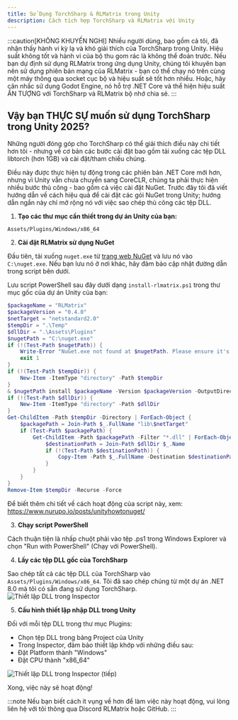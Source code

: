 ```yaml
---
title: Sử Dụng TorchSharp & RLMatrix trong Unity
description: Cách tích hợp TorchSharp và RLMatrix với Unity
---
```

:::caution[KHÔNG KHUYẾN NGHỊ]
Nhiều người dùng, bao gồm cả tôi, đã nhận thấy hành vi kỳ lạ và khó giải thích của TorchSharp trong Unity. Hiệu suất không tốt và hành vi của bộ thu gom rác là không thể đoán trước.
Nếu bạn dự định sử dụng RLMatrix trong ứng dụng Unity, chúng tôi khuyên bạn nên sử dụng phiên bản mạng của RLMatrix - bạn có thể chạy nó trên cùng một máy thông qua socket cục bộ và hiệu suất sẽ tốt hơn nhiều.
Hoặc, hãy cân nhắc sử dụng Godot Engine, nó hỗ trợ .NET Core và thể hiện hiệu suất ẤN TƯỢNG với TorchSharp và RLMatrix bộ nhớ chia sẻ.
:::


## Vậy bạn THỰC SỰ muốn sử dụng TorchSharp trong Unity 2025?

Những người đóng góp cho TorchSharp có thể giải thích điều này chi tiết hơn tôi - nhưng về cơ bản các bước cài đặt bao gồm tải xuống các tệp DLL libtorch (hơn 1GB) và cài đặt/tham chiếu chúng.

Điều này được thực hiện tự động trong các phiên bản .NET Core mới hơn, nhưng vì Unity vẫn chưa chuyển sang CoreCLR, chúng ta phải thực hiện nhiều bước thủ công - bao gồm cả việc cài đặt NuGet.
Trước đây tôi đã viết hướng dẫn về cách hiệu quả để cài đặt các gói NuGet trong Unity; hướng dẫn ngắn này chỉ mở rộng nó với việc sao chép thủ công các tệp DLL.


1. **Tạo các thư mục cần thiết trong dự án Unity của bạn:**
```
Assets/Plugins/Windows/x86_64
```

2. **Cài đặt RLMatrix sử dụng NuGet**

Đầu tiên, tải xuống `nuget.exe` từ [trang web NuGet](https://www.nuget.org/downloads) và lưu nó vào `C:\nuget.exe`. Nếu bạn lưu nó ở nơi khác, hãy đảm bảo cập nhật đường dẫn trong script bên dưới.

Lưu script PowerShell sau đây dưới dạng `install-rlmatrix.ps1` trong thư mục gốc của dự án Unity của bạn:

```powershell
$packageName = "RLMatrix"
$packageVersion = "0.4.0"
$netTarget = "netstandard2.0"
$tempDir = ".\Temp"
$dllDir = ".\Assets\Plugins"
$nugetPath = "C:\nuget.exe"
if (!(Test-Path $nugetPath)) {
    Write-Error "NuGet.exe not found at $nugetPath. Please ensure it's installed there or update the path."
    exit 1
}
if (!(Test-Path $tempDir)) {
    New-Item -ItemType "directory" -Path $tempDir
}
& $nugetPath install $packageName -Version $packageVersion -OutputDirectory $tempDir
if (!(Test-Path $dllDir)) {
    New-Item -ItemType "directory" -Path $dllDir
}
Get-ChildItem -Path $tempDir -Directory | ForEach-Object {
    $packagePath = Join-Path $_.FullName "lib\$netTarget"
    if (Test-Path $packagePath) {
        Get-ChildItem -Path $packagePath -Filter "*.dll" | ForEach-Object {
            $destinationPath = Join-Path $dllDir $_.Name
            if (!(Test-Path $destinationPath)) {
                Copy-Item -Path $_.FullName -Destination $destinationPath
            }
        }
    }
}
Remove-Item $tempDir -Recurse -Force
```

Để biết thêm chi tiết về cách hoạt động của script này, xem: https://www.nurupo.io/posts/unityhowtonuget/

3. **Chạy script PowerShell**

Cách thuận tiện là nhấp chuột phải vào tệp .ps1 trong Windows Explorer và chọn "Run with PowerShell" (Chạy với PowerShell).

4. **Lấy các tệp DLL gốc của TorchSharp**

Sao chép tất cả các tệp DLL của TorchSharp vào `Assets/Plugins/Windows/x86_64`. Tôi đã sao chép chúng từ một dự án .NET 8.0 mà tôi có sẵn đang sử dụng TorchSharp.
![Thiết lập DLL trong Inspector](/images/unity-torchsharp/dll-settings1.png)

5. **Cấu hình thiết lập nhập DLL trong Unity**

Đối với mỗi tệp DLL trong thư mục Plugins:
- Chọn tệp DLL trong bảng Project của Unity
- Trong Inspector, đảm bảo thiết lập khớp với những điều sau:
- Đặt Platform thành "Windows"
- Đặt CPU thành "x86_64"


![Thiết lập DLL trong Inspector (tiếp)](/images/unity-torchsharp/dll-settings2.png)

Xong, việc này sẽ hoạt động!

:::note
Nếu bạn biết cách ít vụng về hơn để làm việc này hoạt động, vui lòng liên hệ với tôi thông qua Discord RLMatrix hoặc GitHub.
:::